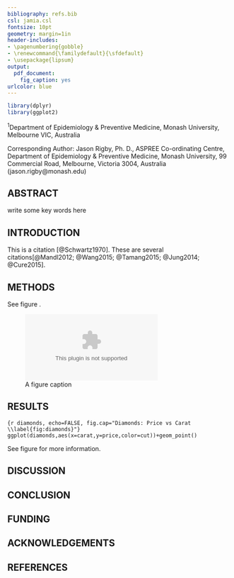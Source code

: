 ```yaml
---
bibliography: refs.bib
csl: jamia.csl
fontsize: 10pt
geometry: margin=1in
header-includes:
- \pagenumbering{gobble}
- \renewcommand{\familydefault}{\sfdefault}
- \usepackage{lipsum}
output:
  pdf_document:
    fig_caption: yes
urlcolor: blue
---
```


```r
library(dplyr)
library(ggplot2)
```

\textbf{\Large{A Paper Written in Markdown}}

\textbf{\Large{Jason Rigby$^1$}}

\begingroup\large
$^1$Department of Epidemiology \& Preventive Medicine, Monash University, Melbourne VIC, Australia

Corresponding Author: Jason Rigby, Ph. D., ASPREE Co-ordinating Centre, Department of Epidemiology \& Preventive Medicine, Monash University, 99 Commercial Road, Melbourne, Victoria 3004, Australia (jason.rigby@monash.edu)
\endgroup

## ABSTRACT

\textbf{Objective:} \lipsum[1]\newline
\textbf{Materials and Methods:} \lipsum[1]\newline
\textbf{Results:} \lipsum[1]\newline
\textbf{Discussion:} \lipsum[1]\newline
\textbf{Conclusions:} \lipsum[1]

\textbf{Key words:} write some key words here

\twocolumn

## INTRODUCTION
This is a citation [@Schwartz1970]. These are several citations[@Mandl2012; @Wang2015; @Tamang2015; @Jung2014; @Cure2015]. \lipsum[2]

## METHODS
\lipsum[1] See figure \ref{fig:important-figure}.

![A figure caption \label{fig:important-figure}](figures/graph.dot)

## RESULTS
\lipsum[2-4]

```{r diamonds, echo=FALSE, fig.cap="Diamonds: Price vs Carat \\label{fig:diamonds}"}
ggplot(diamonds,aes(x=carat,y=price,color=cut))+geom_point()
```

See figure \ref{fig:diamonds} for more information.

## DISCUSSION
\lipsum[3-6]

## CONCLUSION
\lipsum[7]

## FUNDING
\lipsum[8]

## ACKNOWLEDGEMENTS
\lipsum[9]

## REFERENCES
